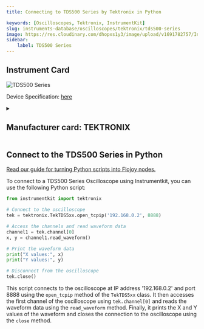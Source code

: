 ```yaml
---
title: Connecting to TDS500 Series by Tektronix in Python

keywords: [Oscilloscopes, Tektronix, InstrumentKit] 
slug: instruments-database/oscilloscopes/tektronix/tds500-series 
image: https://res.cloudinary.com/dhopxs1y3/image/upload/v1691782757/Instruments/Oscilloscopes/TDS500-Series/TDS500-Series.jpg
sidebar:
    label: TDS500 Series 
---
```



## Instrument Card



![TDS500 Series](https://res.cloudinary.com/dhopxs1y3/image/upload/v1691782757/Instruments/Oscilloscopes/TDS500-Series/TDS500-Series.jpg)

Device Specification: [here](/instruments-database/all-instruments)

<details style={{ marginTop: "15px"}}>
<summary><h2 style={{display:'inline'}}>Manufacturer card: TEKTRONIX</h2></summary>

![TEKTRONIX](https://res.cloudinary.com/dhopxs1y3/image/upload/v1692806108/Instruments/Vendor%20Logos/Tektronix.png)

Tektronix, Inc., historically widely known as Tek, is an American company best known for manufacturing test and measurement devices such as [oscilloscopes](https://en.wikipedia.org/wiki/Oscilloscope), [logic analyzers](https://en.wikipedia.org/wiki/Logic_analyzer), and video and mobile test protocol equipment.

- Headquarters: USA
- Yearly Revenue (millions, USD): 5800
- Vendor Website: [here](https://www.tek.com/en)

</details>


<FeaturedInstrumentVideo category="OSCILLOSCOPES" />

## Connect to the TDS500 Series in Python

[Read our guide for turning Python scripts into Flojoy nodes.](https://docs.flojoy.ai/contribution/blocks/custom-flojoy-block/)



<Tabs>
<TabItem value="Flojoy" label="Flojoy" className="flojoy-instrument-tabs">

<SectionsCard category="OSCILLOSCOPES" manufacturer="Tektronix"></SectionsCard>

</TabItem>
<TabItem value="InstrumentKit" label="InstrumentKit">

To connect to a TDS500 Series Oscilloscope using Instrumentkit, you can use the following Python script:

```python
from instrumentkit import tektronix

# Connect to the oscilloscope
tek = tektronix.TekTDS5xx.open_tcpip('192.168.0.2', 8888)

# Access the channels and read waveform data
channel1 = tek.channel[0]
x, y = channel1.read_waveform()

# Print the waveform data
print("X values:", x)
print("Y values:", y)

# Disconnect from the oscilloscope
tek.close()
```

This script connects to the oscilloscope at IP address '192.168.0.2' and port 8888 using the `open_tcpip` method of the `TekTDS5xx` class. It then accesses the first channel of the oscilloscope using `tek.channel[0]` and reads the waveform data using the `read_waveform` method. Finally, it prints the X and Y values of the waveform and closes the connection to the oscilloscope using the `close` method.

</TabItem>
</Tabs>